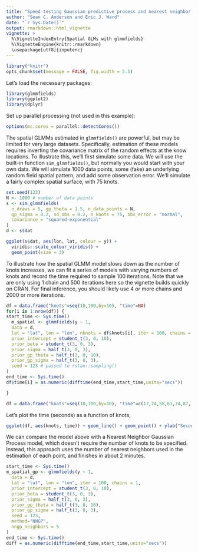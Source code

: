 ```yaml
---
title: "Speed testing Gaussian predictive process and nearest neighbor Gaussian process models"
author: "Sean C. Anderson and Eric J. Ward"
date: "`r Sys.Date()`"
output: rmarkdown::html_vignette
vignette: >
  %\VignetteIndexEntry{Spatial GLMs with glmmfields}
  %\VignetteEngine{knitr::rmarkdown}
  \usepackage[utf8]{inputenc}
---
```


```r
library("knitr")
opts_chunk$set(message = FALSE, fig.width = 5.5)
```

Let's load the necessary packages:

```r
library(glmmfields)
library(ggplot2)
library(dplyr)
```

Set up parallel processing (not used in this example):

```r
options(mc.cores = parallel::detectCores())
```

The spatial GLMMs estimated in `glmmfields()` are powerful, but may be limited for very large datasets. Specifically, estimation of these models requires inverting the covariance matrix of the random effects at the know locations. To illustrate this, we'll first simulate some data. We will use the built-in function `sim_glmmfields()`, but normally you would start with your own data. We will simulate 1000 data points, some (fake) an underlying random field spatial pattern, and add some observation error. We'll simulate a fairly complex spatial surface, with 75 knots.

```r
set.seed(123)
N <- 1000 # number of data points
s <- sim_glmmfields(
  n_draws = 5, gp_theta = 1.5, n_data_points = N,
  gp_sigma = 0.2, sd_obs = 0.2, n_knots = 75, obs_error = "normal",
  covariance = "squared-exponential"
)
d <- s$dat

ggplot(s$dat, aes(lon, lat, colour = y)) +
  viridis::scale_colour_viridis() +
  geom_point(size = 3)
```

To illustrate how the spatial GLMM model slows down as the number of knots increases, we can fit a series of models with varying numbers of knots and record the time required to sample 100 iterations. Note that we are only using 1 chain and 500 iterations here so the vignette builds quickly on CRAN. For final inference, you should likely use 4 or more chains and 2000 or more iterations.

```r
df = data.frame("knots"=seq(10,100,by=10), "time"=NA)
for(i in 1:nrow(df)) {
start_time <- Sys.time()
  m_spatial <- glmmfields(y ~ 1,
  data = d,
  lat = "lat", lon = "lon", nknots = df$knots[i], iter = 100, chains = 1,
  prior_intercept = student_t(3, 0, 10), 
  prior_beta = student_t(3, 0, 3),
  prior_sigma = half_t(3, 0, 3),
  prior_gp_theta = half_t(3, 0, 10),
  prior_gp_sigma = half_t(3, 0, 3),
  seed = 123 # passed to rstan::sampling()
)
end_time <- Sys.time()
df$time[i] = as.numeric(difftime(end_time,start_time,units="secs"))

}
```

```r
df = data.frame("knots"=seq(10,100,by=10), "time"=c(17,24,58,61,74,87,167,205,303,457))
```

Let's plot the time (seconds) as a function of knots,

```r
ggplot(df, aes(knots, time)) + geom_line() + geom_point() + ylab("Seconds") + xlab("Knots")
```

We can compare the model above with a Nearest Neighbor Gaussian Process model, which doesn't require the number of knots to be specified. Instead, this approach uses the number of nearest neighbors used in the estimation of each point, and finishes in about 2 minutes. 

```r
start_time <- Sys.time()
m_spatial_gp <- glmmfields(y ~ 1,
  data = d,
  lat = "lat", lon = "lon", iter = 100, chains = 1,
  prior_intercept = student_t(3, 0, 10), 
  prior_beta = student_t(3, 0, 3),
  prior_sigma = half_t(3, 0, 3),
  prior_gp_theta = half_t(3, 0, 10),
  prior_gp_sigma = half_t(3, 0, 3),
  seed = 123,
  method="NNGP",
  nngp_neighbors = 5
)
end_time <- Sys.time()
diff = as.numeric(difftime(end_time,start_time,units="secs"))
```
